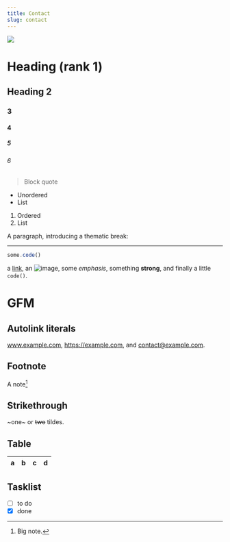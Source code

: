```yaml
---
title: Contact
slug: contact
---
```


![](img.png)

# Heading (rank 1)

## Heading 2

### 3

#### 4

##### 5

###### 6

> Block quote

- Unordered
- List

1. Ordered
2. List

A paragraph, introducing a thematic break:

---

```js
some.code()
```

a [link](https://example.com), an ![image](./image.png), some _emphasis_,
something **strong**, and finally a little `code()`.

# GFM

## Autolink literals

www.example.com, https://example.com, and contact@example.com.

## Footnote

A note[^1]

[^1]: Big note.

## Strikethrough

~one~ or ~~two~~ tildes.

## Table

| a   | b   |   c |  d  |
| --- | :-- | --: | :-: |

## Tasklist

- [ ] to do
- [x] done
